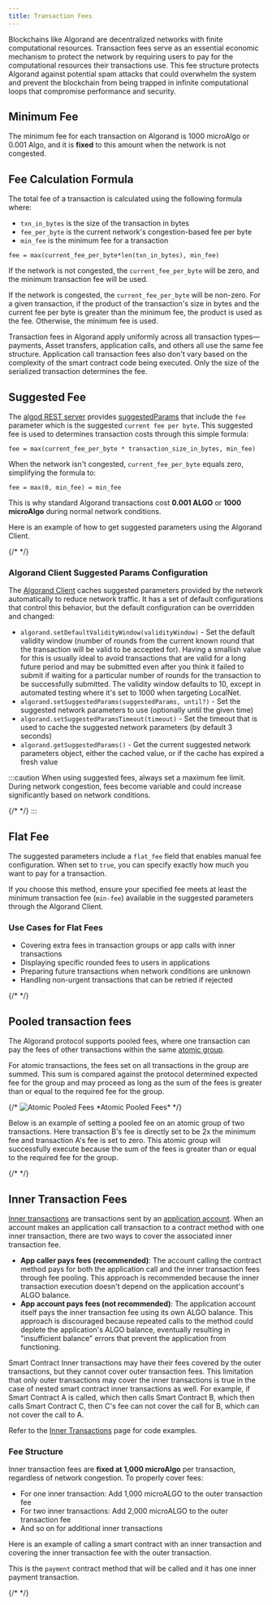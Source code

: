 ```yaml
---
title: Transaction Fees
---
```



Blockchains like Algorand are decentralized networks with finite computational resources. Transaction fees serve as an essential economic mechanism to protect the network by requiring users to pay for the computational resources their transactions use. This fee structure protects Algorand against potential spam attacks that could overwhelm the system and prevent the blockchain from being trapped in infinite computational loops that compromise performance and security.

## Minimum Fee

The minimum fee for each transaction on Algorand is 1000 microAlgo or 0.001 Algo, and it is **fixed** to this amount when the network is not congested.

## Fee Calculation Formula

The total fee of a transaction is calculated using the following formula where:

- `txn_in_bytes` is the size of the transaction in bytes
- `fee_per_byte` is the current network's congestion-based fee per byte
- `min_fee` is the minimum fee for a transaction

```shell showLineNumbers=false frame=none title="Fee Calculation"
fee = max(current_fee_per_byte*len(txn_in_bytes), min_fee)
```

If the network is not congested, the `current_fee_per_byte` will be zero, and the minimum transaction fee will be used.

If the network is congested, the `current_fee_per_byte` will be non-zero. For a given transaction, if the product of the transaction's size in bytes and the current fee per byte is greater than the minimum fee, the product is used as the fee. Otherwise, the minimum fee is used.

Transaction fees in Algorand apply uniformly across all transaction types—payments, Asset transfers, application calls, and others all use the same fee structure. Application call transaction fees also don't vary based on the complexity of the smart contract code being executed. Only the size of the serialized transaction determines the fee.

## Suggested Fee

The [algod REST server](/reference/rest-api/overview) provides [suggestedParams](/reference/rest-api/algod/operations/transactionparams#200) that include the `fee` parameter which is the suggested `current fee per byte`. This suggested fee is used to determines transaction costs through this simple formula:

```shell showLineNumbers=false frame=none title="Fee Calculation"
fee = max(current_fee_per_byte * transaction_size_in_bytes, min_fee)
```

When the network isn't congested, `current_fee_per_byte` equals zero, simplifying the formula to:

```shell showLineNumbers=false frame=none title="Fee Calculation (Normal Network Conditions)"
fee = max(0, min_fee) = min_fee
```

This is why standard Algorand transactions cost **0.001 ALGO** or **1000 microAlgo** during normal network conditions.

Here is an example of how to get suggested parameters using the Algorand Client.

<Tabs syncKey='lang'>
  <TabItem label='TypeScript' icon='seti:typescript'></TabItem>
  <TabItem label='Python' icon='seti:python'>
    {/* <RemoteCode
      src='https://raw.githubusercontent.com/algorandfoundation/devportal-code-examples/refs/heads/main/projects/python-examples/algokit_utils_py_examples/assets(ASA)/asset_transfer.py'      
      snippet='MAX_FEE'
      lang='py'
      title='Set a maximum fee limit'
      frame='none'
    />   */}
  </TabItem>
</Tabs>

### Algorand Client Suggested Params Configuration

The [Algorand Client](FUTURELINK:link_to_algorand_client_page) caches suggested parameters provided by the network automatically to reduce network traffic. It has a set of default configurations that control this behavior, but the default configuration can be overridden and changed:

- `algorand.setDefaultValidityWindow(validityWindow)` - Set the default validity window (number of rounds from the current known round that the transaction will be valid to be accepted for). Having a smallish value for this is usually ideal to avoid transactions that are valid for a long future period and may be submitted even after you think it failed to submit if waiting for a particular number of rounds for the transaction to be successfully submitted. The validity window defaults to 10, except in automated testing where it's set to 1000 when targeting LocalNet.
- `algorand.setSuggestedParams(suggestedParams, until?)` - Set the suggested network parameters to use (optionally until the given time)
- `algorand.setSuggestedParamsTimeout(timeout)` - Set the timeout that is used to cache the suggested network parameters (by default 3 seconds)
- `algorand.getSuggestedParams()` - Get the current suggested network parameters object, either the cached value, or if the cache has expired a fresh value

:::caution
When using suggested fees, always set a maximum fee limit. During network congestion, fees become variable and could increase significantly based on network conditions.

<Tabs syncKey='lang'>
  <TabItem label='TypeScript' icon='seti:typescript'></TabItem>
  <TabItem label='Python' icon='seti:python'>
    {/* <RemoteCode
      src='https://raw.githubusercontent.com/algorandfoundation/devportal-code-examples/refs/heads/main/projects/python-examples/algokit_utils_py_examples/assets(ASA)/asset_transfer.py'      
      snippet='MAX_FEE'
      lang='py'
      title='Set a maximum fee limit'
      frame='none'
    />   */}
  </TabItem>
</Tabs>
:::

## Flat Fee

The suggested parameters include a `flat_fee` field that enables manual fee configuration. When set to `true`, you can specify exactly how much you want to pay for a transaction.

If you choose this method, ensure your specified fee meets at least the minimum transaction fee (`min-fee`) available in the suggested parameters through the Algorand Client.

### Use Cases for Flat Fees

- Covering extra fees in transaction groups or app calls with inner transactions
- Displaying specific rounded fees to users in applications
- Preparing future transactions when network conditions are unknown
- Handling non-urgent transactions that can be retried if rejected

<Tabs syncKey='lang'>
  <TabItem label='TypeScript' icon='seti:typescript'></TabItem>
  <TabItem label='Python' icon='seti:python'>
    {/* <RemoteCode
      src='https://raw.githubusercontent.com/algorandfoundation/devportal-code-examples/refs/heads/main/projects/python-examples/algokit_utils_py_examples/assets(ASA)/asset_transfer.py'      
      snippet='MAX_FEE'
      lang='py'
      title='Set a maximum fee limit'
      frame='none'
    />   */}
  </TabItem>
</Tabs>

## Pooled transaction fees

The Algorand protocol supports pooled fees, where one transaction can pay the fees of other transactions within the same [atomic group](/concepts/transactions/atomic-txn-groups).

For atomic transactions, the fees set on all transactions in the group are summed. This sum is compared against the protocol determined expected fee for the group and may proceed as long as the sum of the fees is greater than or equal to the required fee for the group.

{/* ![Atomic Pooled Fees](../../imgs/atomic_transfers-2.png)
*Atomic Pooled Fees\* \*/}

Below is an example of setting a pooled fee on an atomic group of two transactions. Here transaction B's fee is directly set to be 2x the minimum fee and transaction A's fee is set to zero. This atomic group will successfully execute because the sum of the fees is greater than or equal to the required fee for the group.

<Tabs syncKey='lang'>
  <TabItem label='TypeScript' icon='seti:typescript'></TabItem>
  <TabItem label='Python' icon='seti:python'>
    {/* <RemoteCode
      src='https://raw.githubusercontent.com/algorandfoundation/devportal-code-examples/refs/heads/main/projects/python-examples/algokit_utils_py_examples/assets(ASA)/asset_transfer.py'      
      snippet='MAX_FEE'
      lang='py'
      title='Set a maximum fee limit'
      frame='none'
    />   */}
  </TabItem>
</Tabs>

## Inner Transaction Fees

[Inner transactions](/concepts/smart-contracts/inner-txn) are transactions sent by an [application account](/concepts/smart-contracts/inner-txn). When an account makes an application call transaction to a contract method with one inner transaction, there are two ways to cover the associated inner transaction fee.

- **App caller pays fees (recommended)**: The account calling the contract method pays for both the application call and the inner transaction fees through fee pooling. This approach is recommended because the inner transaction execution doesn't depend on the application account's ALGO balance.
- **App account pays fees (not recommended)**: The application account itself pays the inner transaction fee using its own ALGO balance. This approach is discouraged because repeated calls to the method could deplete the application's ALGO balance, eventually resulting in "insufficient balance" errors that prevent the application from functioning.

Smart Contract Inner transactions may have their fees covered by the outer transactions, but they cannot cover outer transaction fees. This limitation that only outer transactions may cover the inner transactions is true in the case of nested smart contract inner transactions as well. For example, if Smart Contract A is called, which then calls Smart Contract B, which then calls Smart Contract C, then C's fee can not cover the call for B, which can not cover the call to A.

Refer to the [Inner Transactions](/concepts/smart-contracts/inner-txn#payment) page for code examples.

### Fee Structure

Inner transaction fees are **fixed at 1,000 microAlgo** per transaction, regardless of network congestion. To properly cover fees:

- For one inner transaction: Add 1,000 microALGO to the outer transaction fee
- For two inner transactions: Add 2,000 microALGO to the outer transaction fee
- And so on for additional inner transactions

Here is an example of calling a smart contract with an inner transaction and covering the inner transaction fee with the outer transaction.

This is the `payment` contract method that will be called and it has one inner payment transaction.

<Tabs syncKey='lang'>
  <TabItem label='TypeScript' icon='seti:typescript'></TabItem>
  <TabItem label='Python' icon='seti:python'>
    <RemoteCode
      src='https://raw.githubusercontent.com/algorandfoundation/devportal-code-examples/refs/heads/main/projects/python-examples/smart_contracts/inner_transactions/contract.py'
      snippet='PAYMENT'
      lang='py'
      title='Payment Inner Transaction'
      frame='none'
    />
  </TabItem>
</Tabs>

<Tabs syncKey='lang'>
  <TabItem label='TypeScript' icon='seti:typescript'></TabItem>
  <TabItem label='Python' icon='seti:python'>
    {/* <RemoteCode
      src='https://raw.githubusercontent.com/algorandfoundation/devportal-code-examples/refs/heads/main/projects/python-examples/algokit_utils_py_examples/assets(ASA)/asset_transfer.py'      
      snippet='MAX_FEE'
      lang='py'
      title='Set a maximum fee limit'
      frame='none'
    />   */}
  </TabItem>
</Tabs>
